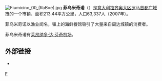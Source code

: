 [[File:Fiumicino_00_(RaBoe).jpg|thumb]]
'''菲乌米奇诺'''（{{lang-it|Fiumicino}}）是[[意大利|意大利]][[拉齐奥大区|拉齐奥大区]][[罗马首都广域市|罗马首都广域市]]的一个市镇，面积213.44平方公里，人口63,337人（2007年）。

菲乌米奇诺以渔业闻名，镇上的海鲜餐馆吸引了大量来自周边城镇的消费者。

菲乌米奇诺有[[羅馬-菲烏米奇諾機場|莱昂纳多·达·芬奇机场]]。

== 外部链接 ==
{{Commons|Fiumicino}}
* {{Official site|https://www.comune.fiumicino.rm.it/}} {{it}}

{{羅馬首都廣域市市鎮}}
{{Italy-geo-stub}}

[[Category:罗马首都广域市市镇|F]]